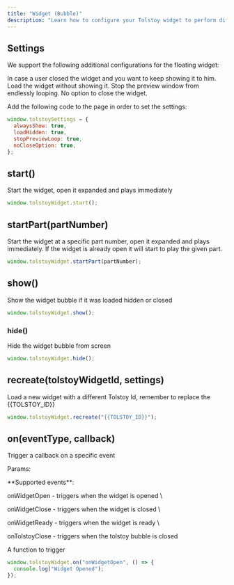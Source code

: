 ```yaml
---
title: "Widget (Bubble)"
description: "Learn how to configure your Tolstoy widget to perform different functions on your site."
---
```


## Settings

We support the following additional configurations for the floating widget:

<ParamField query="alwaysShow" default="true" type="boolean">
  In case a user closed the widget and you want to keep showing it to him.
</ParamField>

<ParamField query="loadHidden" default="true" type="boolean">
  Load the widget without showing it.
</ParamField>

<ParamField query="stopPreviewLoop" default="true" type="boolean">
  Stop the preview window from endlessly looping.
</ParamField>

<ParamField query="noCloseOption" default="true" type="boolean">
  No option to close the widget.
</ParamField>

Add the following code to the page in order to set the settings:

```javascript
window.tolstoySettings = {
  alwaysShow: true,
  loadHidden: true,
  stopPreviewLoop: true,
  noCloseOption: true,
};
```

## start()

Start the widget, open it expanded and plays immediately

```javascript
window.tolstoyWidget.start();
```

## startPart(partNumber)

Start the widget at a specific part number, open it expanded and plays immediately. If the widget is already open it will start to play the given part.

```javascript
window.tolstoyWidget.startPart(partNumber);
```

## show()

Show the widget bubble if it was loaded hidden or closed

```javascript
window.tolstoyWidget.show();
```

### hide()

Hide the widget bubble from screen

```javascript
window.tolstoyWidget.hide();
```

## recreate(tolstoyWidgetId, settings)

Load a new widget with a different Tolstoy Id, remember to replace the {{TOLSTOY_ID}}

```javascript
window.tolstoyWidget.recreate("{{TOLSTOY_ID}}");
```

## on(eventType, callback)

Trigger a callback on a specific event

Params:

<ParamField query="eventType" type='"onWidgetOpen" | "onWidgetClose" | "onWidgetReady" | "onTolstoyClose"'>
  **Supported events**:

  onWidgetOpen - triggers when the widget is opened \
  
  onWidgetClose - triggers when the widget is closed \
  
  onWidgetReady - triggers when the widget is ready \
  
  onTolstoyClose - triggers when the tolstoy bubble is closed
</ParamField>

<ParamField query="callback" type="function">
  A function to trigger
</ParamField>

```javascript
window.tolstoyWidget.on("onWidgetOpen", () => {
  console.log("Widget Opened");
});
```